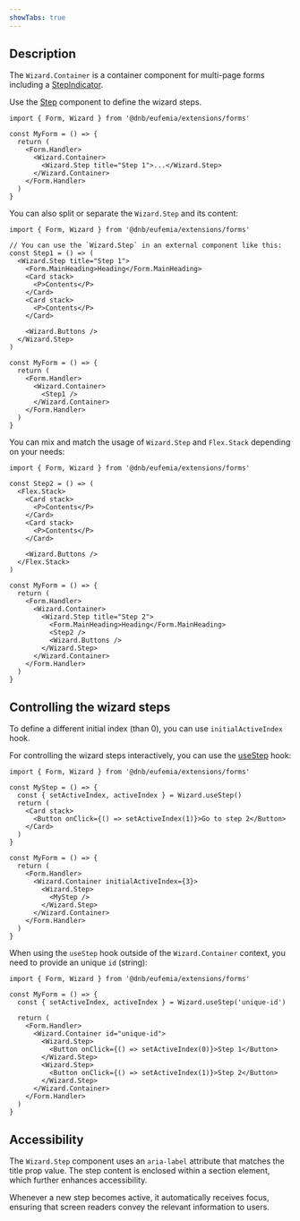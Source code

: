 ```yaml
---
showTabs: true
---
```


## Description

The `Wizard.Container` is a container component for multi-page forms including a [StepIndicator](/uilib/components/step-indicator/).

Use the [Step](/uilib/extensions/forms/extended-features/Wizard/Step/) component to define the wizard steps.

```tsx
import { Form, Wizard } from '@dnb/eufemia/extensions/forms'

const MyForm = () => {
  return (
    <Form.Handler>
      <Wizard.Container>
        <Wizard.Step title="Step 1">...</Wizard.Step>
      </Wizard.Container>
    </Form.Handler>
  )
}
```

You can also split or separate the `Wizard.Step` and its content:

```tsx
import { Form, Wizard } from '@dnb/eufemia/extensions/forms'

// You can use the `Wizard.Step` in an external component like this:
const Step1 = () => (
  <Wizard.Step title="Step 1">
    <Form.MainHeading>Heading</Form.MainHeading>
    <Card stack>
      <P>Contents</P>
    </Card>
    <Card stack>
      <P>Contents</P>
    </Card>

    <Wizard.Buttons />
  </Wizard.Step>
)

const MyForm = () => {
  return (
    <Form.Handler>
      <Wizard.Container>
        <Step1 />
      </Wizard.Container>
    </Form.Handler>
  )
}
```

You can mix and match the usage of `Wizard.Step` and `Flex.Stack` depending on your needs:

```tsx
import { Form, Wizard } from '@dnb/eufemia/extensions/forms'

const Step2 = () => (
  <Flex.Stack>
    <Card stack>
      <P>Contents</P>
    </Card>
    <Card stack>
      <P>Contents</P>
    </Card>

    <Wizard.Buttons />
  </Flex.Stack>
)

const MyForm = () => {
  return (
    <Form.Handler>
      <Wizard.Container>
        <Wizard.Step title="Step 2">
          <Form.MainHeading>Heading</Form.MainHeading>
          <Step2 />
          <Wizard.Buttons />
        </Wizard.Step>
      </Wizard.Container>
    </Form.Handler>
  )
}
```

## Controlling the wizard steps

To define a different initial index (than 0), you can use `initialActiveIndex` hook.

For controlling the wizard steps interactively, you can use the [useStep](/uilib/extensions/forms/extended-features/Wizard/useStep/) hook:

```tsx
import { Form, Wizard } from '@dnb/eufemia/extensions/forms'

const MyStep = () => {
  const { setActiveIndex, activeIndex } = Wizard.useStep()
  return (
    <Card stack>
      <Button onClick={() => setActiveIndex(1)}>Go to step 2</Button>
    </Card>
  )
}

const MyForm = () => {
  return (
    <Form.Handler>
      <Wizard.Container initialActiveIndex={3}>
        <Wizard.Step>
          <MyStep />
        </Wizard.Step>
      </Wizard.Container>
    </Form.Handler>
  )
}
```

When using the `useStep` hook outside of the `Wizard.Container` context, you need to provide an unique `id` (string):

```tsx
import { Form, Wizard } from '@dnb/eufemia/extensions/forms'

const MyForm = () => {
  const { setActiveIndex, activeIndex } = Wizard.useStep('unique-id')

  return (
    <Form.Handler>
      <Wizard.Container id="unique-id">
        <Wizard.Step>
          <Button onClick={() => setActiveIndex(0)}>Step 1</Button>
        </Wizard.Step>
        <Wizard.Step>
          <Button onClick={() => setActiveIndex(1)}>Step 2</Button>
        </Wizard.Step>
      </Wizard.Container>
    </Form.Handler>
  )
}
```

## Accessibility

The `Wizard.Step` component uses an `aria-label` attribute that matches the title prop value. The step content is enclosed within a section element, which further enhances accessibility.

Whenever a new step becomes active, it automatically receives focus, ensuring that screen readers convey the relevant information to users.
